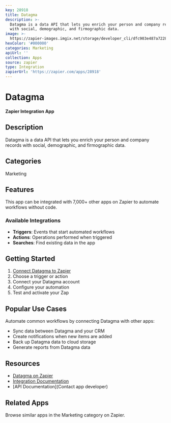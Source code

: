 ```yaml
---
key: 28918
title: Datagma
description: >-
  Datagma is a data API that lets you enrich your person and company records
  with social, demographic, and firmographic data.
image: >-
  https://zapier-images.imgix.net/storage/developer_cli/dfc903e487a7228c77b5c35e18dd0a12.png?auto=format%2Ccompress&ixlib=python-3.0.0&q=50
hexColor: '#000000'
categories: Marketing
apiUrl: ''
collection: Apps
source: zapier
type: Integration
zapierUrl: 'https://zapier.com/apps/28918'
---
```

# Datagma

**Zapier Integration App**

## Description

Datagma is a data API that lets you enrich your person and company records with social, demographic, and firmographic data.

## Categories

Marketing

## Features

This app can be integrated with 7,000+ other apps on Zapier to automate workflows without code.

### Available Integrations

- **Triggers**: Events that start automated workflows
- **Actions**: Operations performed when triggered
- **Searches**: Find existing data in the app

## Getting Started

1. [Connect Datagma to Zapier](https://zapier.com/apps/28918)
2. Choose a trigger or action
3. Connect your Datagma account
4. Configure your automation
5. Test and activate your Zap

## Popular Use Cases

Automate common workflows by connecting Datagma with other apps:

- Sync data between Datagma and your CRM
- Create notifications when new items are added
- Back up Datagma data to cloud storage
- Generate reports from Datagma data

## Resources

- [Datagma on Zapier](https://zapier.com/apps/28918)
- [Integration Documentation](https://zapier.com/apps/28918/integrations)
- [API Documentation](Contact app developer)

## Related Apps

Browse similar apps in the Marketing category on Zapier.
